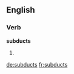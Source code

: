 ==English==

===Verb===
'''subducts'''

# {{en-third-person singular of|subduct}}

[[de:subducts]]
[[fr:subducts]]